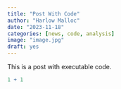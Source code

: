 ```yaml
---
title: "Post With Code"
author: "Harlow Malloc"
date: "2023-11-18"
categories: [news, code, analysis]
image: "image.jpg"
draft: yes
---
```


This is a post with executable code.

```r
1 + 1
```
